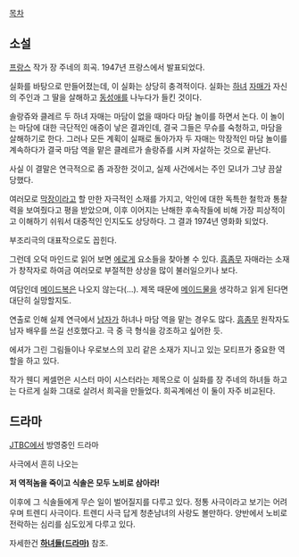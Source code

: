 [[목차]]

== 소설 ==

[[프랑스]] 작가 장 주네의 희곡. 1947년 프랑스에서 발표되었다.

실화를 바탕으로 만들어졌는데, 이 실화는 상당히 충격적이다. 실화는 [[하녀]] [[자매]]가 자신의 주인과 그 딸을 살해하고 [[동성애]]를 나누다가 들킨 것이다.

솔랑쥬와 클레르 두 하녀 자매는 마담이 없을 때마다 마담 놀이를 하면서 논다. 이 놀이는 마담에 대한 극단적인 애증이 낳은 결과인데, 결국 그들은 무슈를 숙청하고, 마담을 살해하기로 한다. 그러나 모든 계획이 실패로 돌아가자 두 자매는 막장적인 마담 놀이를 계속하다가 결국 마담 역을 맡은 클레르가 솔랑쥬를 시켜 자살하는 것으로 끝난다.

사실 이 결말은 연극적으로 좀 과장한 것이고, 실제 사건에서는 주인 모녀가 그냥 끔살 당했다. 

여러모로 [[막장]]이라고 할 만한 자극적인 소재를 가지고, 악인에 대한 독특한 철학과 통찰력을 보여줬다고 평을 받았으며, 이후 이어지는 난해한 후속작들에 비해 가장 피상적이고 이해하기 쉬워서 대중적인 인지도도 상당하다. 그 결과 1974년 영화화 되었다.

부조리극의 대표작으로도 꼽힌다.

그런데 오덕 마인드로 읽어 보면 [[에로게]] 요소들을 찾아볼 수 있다. [[흠좀무]] 자매라는 소재가 창작자로 하여금 여러모로 부절적한 상상을 많이 불러일으키나 보다. 

여담인데 [[메이드복]]은 나오지 않는다(...). 제목 때문에 [[메이드]]물을 생각하고 읽게 된다면 대단히 실망할지도.

연출로 인해 실제 연극에서 [[남자]]가 하녀나 마담 역을 맡는 경우도 많다. [[흠좀무]] 원작자도 남자 배우를 쓰길 선호했다고. 극 중 극 형식을 강조하고 싶어한 듯.

에셔가 그린 그림들이나 우로보스의 꼬리 같은 소재가 지니고 있는 모티프가 중요한 역할을 하고 있다.

작가 웬디 케셀먼은 시스터 마이 시스터라는 제목으로 이 실화를 장 주네의 하녀들 하고는 다르게 실화 그대로 살려서 희곡을 만들었다. 희곡계에선 이 둘이 자주 비교된다.

== 드라마 ==
[[JTBC]]에서 방영중인 드라마

사극에서 흔히 나오는

'''저 역적놈을 죽이고 식솔은 모두 노비로 삼아라!'''

이후에 그 식솔들에게 무슨 일이 벌어질지를 다루고 있다. 정통 사극이라고 보기는 어려우며 트렌디 사극이다. 트렌디 사극 답게 청춘남녀의 사랑도 볼만하다. 양반에서 노비로 전락하는 심리를 심도있게 다루고 있다.

자세한건 '''[[하녀들(드라마)]]''' 참조.

